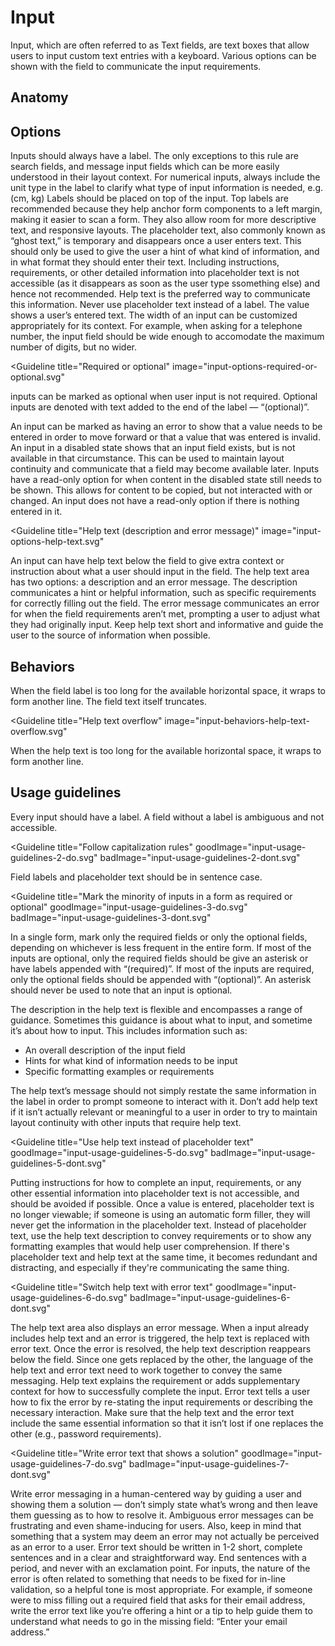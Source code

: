 # Input

Input, which are often referred to as Text fields, are text boxes that allow
users to input custom text entries with a keyboard. Various options can be shown
with the field to communicate the input requirements.

<Imagefullwidth image="input-hero.svg" title="Input example" />

<AssetLinks>
  <AssetLink href="https://react.fabric-ds.io/textfield" />
  <AssetLink href="https://vue.fabric-ds.io/forms" />
</AssetLinks>

<TableOfContents />

## Anatomy

<Imagefullwidth image="input-anatomy.svg" title="Input anatomy example" />

## Options

<Guideline title="Label" image="input-options-label.svg">
  Inputs should always have a label. The only exceptions to this rule are search
  fields, and message input fields which can be more easily understood in their
  layout context. For numerical inputs, always include the unit type in the
  label to clarify what type of input information is needed, e.g. (cm, kg)
</Guideline>

<Guideline title="Label position" image="input-options-label-position.svg">
  Labels should be placed on top of the input. Top labels are recommended
  because they help anchor form components to a left margin, making it easier to
  scan a form. They also allow room for more descriptive text, and responsive
  layouts.
</Guideline>

<Guideline title="Placeholder" image="input-options-placeholder.svg">
  The placeholder text, also commonly known as “ghost text,” is temporary and
  disappears once a user enters text. This should only be used to give the user
  a hint of what kind of information, and in what format they should enter their
  text. Including instructions, requirements, or other detailed information into
  placeholder text is not accessible (as it disappears as soon as the user type
  ssomething else) and hence not recommended. Help text is the preferred way to
  communicate this information. Never use placeholder text instead of a label.
</Guideline>

<Guideline title="Value" image="input-options-value.svg">
  The value shows a user’s entered text.
</Guideline>

<Guideline title="Width" image="input-options-width.svg">
  The width of an input can be customized appropriately for its context. For
  example, when asking for a telephone number, the input field should be wide
  enough to accomodate the maximum number of digits, but no wider.
</Guideline>

<Guideline
  title="Required or optional"
  image="input-options-required-or-optional.svg"
>
  inputs can be marked as optional when user input is not required. Optional
  inputs are denoted with text added to the end of the label — “(optional)”.
</Guideline>

<Guideline title="Error" image="input-options-error.svg">
  An input can be marked as having an error to show that a value needs to be
  entered in order to move forward or that a value that was entered is invalid.
</Guideline>

<Guideline title="Disabled" image="input-options-disabled.svg">
  An input in a disabled state shows that an input field exists, but is not
  available in that circumstance. This can be used to maintain layout continuity
  and communicate that a field may become available later.
</Guideline>

<Guideline title="Read-only" image="input-options-read-only.svg">
  Inputs have a read-only option for when content in the disabled state still
  needs to be shown. This allows for content to be copied, but not interacted
  with or changed. An input does not have a read-only option if there is nothing
  entered in it.
</Guideline>

<Guideline
  title="Help text (description and error message)"
  image="input-options-help-text.svg"
>
  An input can have help text below the field to give extra context or
  instruction about what a user should input in the field. The help text area
  has two options: a description and an error message. The description
  communicates a hint or helpful information, such as specific requirements for
  correctly filling out the field. The error message communicates an error for
  when the field requirements aren’t met, prompting a user to adjust what they
  had originally input. Keep help text short and informative and guide the user
  to the source of information when possible.
</Guideline>

## Behaviors

<Guideline title="Text overflow" image="input-behaviors-text-overflow.svg">
  When the field label is too long for the available horizontal space, it wraps
  to form another line. The field text itself truncates.
</Guideline>

<Guideline
  title="Help text overflow"
  image="input-behaviors-help-text-overflow.svg"
>
  When the help text is too long for the available horizontal space, it wraps to
  form another line.
</Guideline>

## Usage guidelines

<Guideline title="Include a label" 
goodImage="input-usage-guidelines-1-do.svg"
badImage="input-usage-guidelines-1-dont.svg">
  Every input should have a label. A field without a label is ambiguous and not
  accessible.
</Guideline>

<Guideline
  title="Follow capitalization rules"
  goodImage="input-usage-guidelines-2-do.svg"
  badImage="input-usage-guidelines-2-dont.svg"
>
  Field labels and placeholder text should be in sentence case.
</Guideline>

<Guideline
  title="Mark the minority of inputs in a form as required or optional"
  goodImage="input-usage-guidelines-3-do.svg"
  badImage="input-usage-guidelines-3-dont.svg"
>
  In a single form, mark only the required fields or only the optional fields,
  depending on whichever is less frequent in the entire form. If most of the
  inputs are optional, only the required fields should be give an asterisk or
  have labels appended with “(required)”. If most of the inputs are required,
  only the optional fields should be appended with “(optional)”. An asterisk
  should never be used to note that an input is optional.
</Guideline>

<Guideline title="Use help text to show hints, formatting, and requirements"
 goodImage="input-usage-guidelines-4-do.svg"
 badImage="input-usage-guidelines-4-dont.svg">
The description in the help text is flexible and encompasses a range of guidance. Sometimes this guidance is about what to input, and sometime it’s about how to input. This includes information such as:

- An overall description of the input field
- Hints for what kind of information needs to be input
- Specific formatting examples or requirements

The help text’s message should not simply restate the same information in the
label in order to prompt someone to interact with it. Don’t add help text if it
isn’t actually relevant or meaningful to a user in order to try to maintain
layout continuity with other inputs that require help text.
</Guideline>

<Guideline
  title="Use help text instead of placeholder text"
  goodImage="input-usage-guidelines-5-do.svg"
  badImage="input-usage-guidelines-5-dont.svg"
>
  Putting instructions for how to complete an input, requirements, or any other
  essential information into placeholder text is not accessible, and should be
  avoided if possible. Once a value is entered, placeholder text is no longer
  viewable; if someone is using an automatic form filler, they will never get
  the information in the placeholder text. Instead of placeholder text, use the
  help text description to convey requirements or to show any formatting
  examples that would help user comprehension. If there's placeholder text and
  help text at the same time, it becomes redundant and distracting, and
  especially if they're communicating the same thing.
</Guideline>

<Guideline
  title="Switch help text with error text"
  goodImage="input-usage-guidelines-6-do.svg"
  badImage="input-usage-guidelines-6-dont.svg"
>
  The help text area also displays an error message. When a input already
  includes help text and an error is triggered, the help text is replaced with
  error text. Once the error is resolved, the help text description reappears
  below the field. Since one gets replaced by the other, the language of the
  help text and error text need to work together to convey the same messaging.
  Help text explains the requirement or adds supplementary context for how to
  successfully complete the input. Error text tells a user how to fix the error
  by re-stating the input requirements or describing the necessary interaction.
  Make sure that the help text and the error text include the same essential
  information so that it isn’t lost if one replaces the other (e.g., password
  requirements).
</Guideline>

<Guideline
  title="Write error text that shows a solution"
  goodImage="input-usage-guidelines-7-do.svg"
  badImage="input-usage-guidelines-7-dont.svg"
>
  Write error messaging in a human-centered way by guiding a user and showing
  them a solution — don’t simply state what’s wrong and then leave them guessing
  as to how to resolve it. Ambiguous error messages can be frustrating and even
  shame-inducing for users. Also, keep in mind that something that a system may
  deem an error may not actually be perceived as an error to a user. Error text
  should be written in 1-2 short, complete sentences and in a clear and
  straightforward way. End sentences with a period, and never with an
  exclamation point. For inputs, the nature of the error is often related to
  something that needs to be fixed for in-line validation, so a helpful tone is
  most appropriate. For example, if someone were to miss filling out a required
  field that asks for their email address, write the error text like you’re
  offering a hint or a tip to help guide them to understand what needs to go in
  the missing field: “Enter your email address.”
</Guideline>
